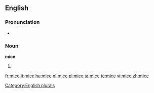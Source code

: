 ==English==

===Pronunciation===
*{{rhymes|aɪs}}

===Noun===
'''mice'''

# {{irregular plural of|[[mouse]]}}

[[Category:English plurals]]

[[fr:mice]]
[[it:mice]]
[[hu:mice]]
[[nl:mice]]
[[pl:mice]]
[[ta:mice]]
[[te:mice]]
[[vi:mice]]
[[zh:mice]]